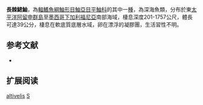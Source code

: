 {{Speciesbox
| name = 長棘鮶鮋
| image = Sebastolobus altivelis.jpg
| image_width = 250px
| image_caption = 
| status = NE
| status_system = IUCN3.1
| genus = Sebastolobus
| species = altivelis
| authority = [[Gilbert|Gilbert]], 1896
| synonyms = 
}}

'''長棘鮶鮋'''，為[[輻鰭魚綱|輻鰭魚綱]][[鮋形目|鮋形目]][[鮋亞目|鮋亞目]][[平鮋科|平鮋科]]的其中一[[種|種]]，為深海魚類，分布於東[[太平洋|太平洋]][[阿留申群島|阿留申群島]]至[[墨西哥|墨西哥]][[下加利福尼亞|下加利福尼亞]]南部海域，棲息深度201-1757公尺，體長可達39公分，棲息在軟底質底層水域，卵在漂浮的凝膠團，生活習性不明。

==参考文献==
*{{FishBase_species|genus=Sebastolobus|species=altivelis|year=2014|month=6}}

== 扩展阅读 ==
{{refbegin}}
{{wikispecies-inline|Sebastolobus altivelis|長棘鮶鮋}}
{{refend}}
{{Taxonbar|from=Q1235581}}

[[Category:鮶鮋屬|altivelis]]
[[Category:1896年描述的魚類|S]]


{{鮋形目小作品}}